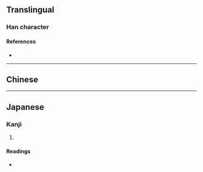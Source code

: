 {{also|攢}}
{{character info/new}}
==Translingual==

===Han character===
{{Han char|rn=64|rad=手|as=15|sn=18|four=|canj=QQOC|ids=⿰扌賛}}

====References====
* {{Han ref|kx=0462.040|dkj=12933|dj=0811.120|hdz=31978.090|uh=6505|ud=25861}}

----

==Chinese==
{{zh-see|攢|v}}
----

==Japanese==

===Kanji===
{{ja-kanji|grade=|rs=手15}}

# {{defn|lang=ja|sort=手15}}

====Readings====
* {{ja-readings|on=[[さん]] (san)|kun=[[あつまる]] (atsumaru)}}